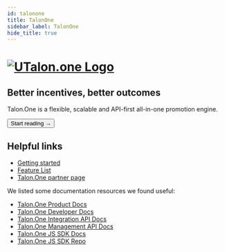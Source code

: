 ```yaml
---
id: talonone
title: TalonOne
sidebar_label: TalonOne
hide_title: true
---
```



<h1>
<a href="https://talon.one/" rel="noreferrer noopener" target="_blank" aria-label="visit the Talon.one site" className="invert">
  <img src="/docs/img/docs/platform/talonone-logo.svg" alt="UTalon.one Logo" className="height80 pb10"/>
</a>
</h1>

<h2>Better incentives, better outcomes</h2>

Talon.One is a flexible, scalable and API-first all-in-one promotion engine.

<Button variant="contained" size="medium" href="/docs/integrations/talonone/getting-started">
  Start reading →
</Button>
<div className="mb60"></div>


## Helpful links

- [Getting started](/docs/integrations/talonone/getting-started)
- [Feature List](/docs/integrations/talonone/features)
- [Talon.One partner page](https://www.talon.one/technology-partners/deity)

We listed some documentation resources we found useful:

- [Talon.One Product Docs](https://docs.talon.one/docs/product/understanding-talonone/)
- [Talon.One Developer Docs](https://docs.talon.one/docs/dev/getting-started/overview/)
- [Talon.One Integration API Docs](https://docs.talon.one/integration-api/)
- [Talon.One Management API Docs](https://docs.talon.one/management-api/)
- [Talon.One JS SDK Docs](https://docs.talon.one/docs/dev/sdks/overview/)
- [Talon.One JS SDK Repo](https://github.com/talon-one/talon_one.js)
